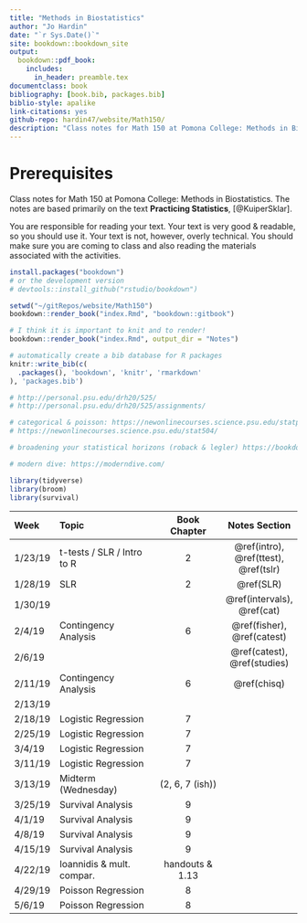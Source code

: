 ```yaml
--- 
title: "Methods in Biostatistics"
author: "Jo Hardin"
date: "`r Sys.Date()`"
site: bookdown::bookdown_site
output:
  bookdown::pdf_book:
    includes:
      in_header: preamble.tex
documentclass: book
bibliography: [book.bib, packages.bib]
biblio-style: apalike
link-citations: yes
github-repo: hardin47/website/Math150/
description: "Class notes for Math 150 at Pomona College: Methods in Biostatistics.  The notes are based primarily on the text Practicing Statistics, Kuiper and Sklar"
---
```


# Prerequisites {-}

Class notes for Math 150 at Pomona College: Methods in Biostatistics.  The notes are based primarily on the text **Practicing Statistics**, [@KuiperSklar].


You are responsible for reading your text.  Your text is very good & readable, so you should use it.  Your text is not, however, overly technical.  You should make sure you are coming to class and also reading the materials associated with the activities. 

```r
install.packages("bookdown")
# or the development version
# devtools::install_github("rstudio/bookdown")

setwd("~/gitRepos/website/Math150")
bookdown::render_book("index.Rmd", "bookdown::gitbook")

# I think it is important to knit and to render!
bookdown::render_book("index.Rmd", output_dir = "Notes")
```


```r
# automatically create a bib database for R packages
knitr::write_bib(c(
  .packages(), 'bookdown', 'knitr', 'rmarkdown'
), 'packages.bib')
```



```r
# http://personal.psu.edu/drh20/525/
# http://personal.psu.edu/drh20/525/assignments/

# categorical & poisson: https://newonlinecourses.science.psu.edu/statprogram/stat504
# https://newonlinecourses.science.psu.edu/stat504/

# broadening your statistical horizons (roback & legler) https://bookdown.org/roback/bookdown-bysh/

# modern dive: https://moderndive.com/

```


```r
library(tidyverse)
library(broom)
library(survival)
```

| Week    	| Topic                      	|  Book Chapter   	|   Notes Section 	|
|:---------	|:---------------------------	|:----------------:	|:----------------:	|
| 1/23/19 	| t-tests / SLR / Intro to R 	|         2        	| \@ref(intro), \@ref(ttest), \@ref(tslr)  |
| 1/28/19 	| SLR                        	|         2        	|  \@ref(SLR)     |
| 1/30/19 	|                           	|                  	| \@ref(intervals), \@ref(cat) |
| 2/4/19  	| Contingency Analysis       	|         6        	|\@ref(fisher), \@ref(catest) |
| 2/6/19 	|       	|                 	|  \@ref(catest), \@ref(studies)
| 2/11/19 	| Contingency Analysis       	|         6        	| \@ref(chisq)
| 2/13/19 	|        	|                	| 
| 2/18/19 	| Logistic Regression        	|         7        	|
| 2/25/19 	| Logistic Regression        	|         7        	|
| 3/4/19  	| Logistic Regression        	|         7        	|
| 3/11/19 	| Logistic Regression        	|         7        	|
| 3/13/19 	| Midterm (Wednesday)        	|  (2, 6, 7 (ish)) 	|
| 3/25/19 	| Survival Analysis          	|         9        	|
| 4/1/19  	| Survival Analysis          	|         9        	|
| 4/8/19  	| Survival Analysis          	|         9        	|
| 4/15/19 	| Survival Analysis          	|         9        	|
| 4/22/19 	| Ioannidis \& mult. compar. 	| handouts \& 1.13 	|
| 4/29/19 	| Poisson Regression         	|         8        	|
| 5/6/19  	| Poisson Regression         	|         8        	|
